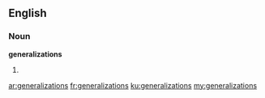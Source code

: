 ==English==

===Noun===
'''generalizations'''

# {{plural of|[[generalization]]}}

[[ar:generalizations]]
[[fr:generalizations]]
[[ku:generalizations]]
[[my:generalizations]]